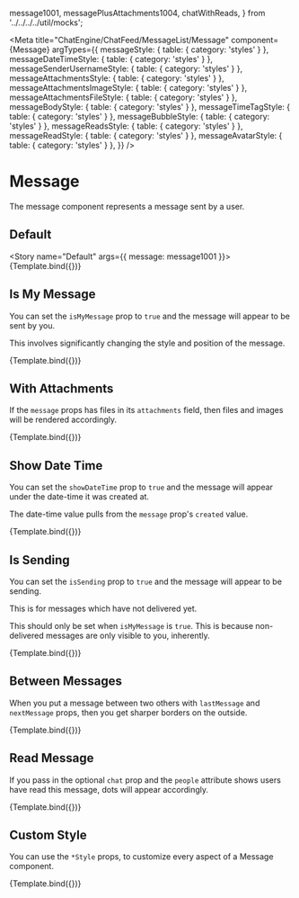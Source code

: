 

  message1001,
  messagePlusAttachments1004,
  chatWithReads,
} from '../../../../util/mocks';

<Meta
  title="ChatEngine/ChatFeed/MessageList/Message"
  component={Message}
  argTypes={{
    messageStyle: { table: { category: 'styles' } },
    messageDateTimeStyle: { table: { category: 'styles' } },
    messageSenderUsernameStyle: { table: { category: 'styles' } },
    messageAttachmentsStyle: { table: { category: 'styles' } },
    messageAttachmentsImageStyle: { table: { category: 'styles' } },
    messageAttachmentsFileStyle: { table: { category: 'styles' } },
    messageBodyStyle: { table: { category: 'styles' } },
    messageTimeTagStyle: { table: { category: 'styles' } },
    messageBubbleStyle: { table: { category: 'styles' } },
    messageReadsStyle: { table: { category: 'styles' } },
    messageReadStyle: { table: { category: 'styles' } },
    messageAvatarStyle: { table: { category: 'styles' } },
  }}
/>


# Message

The message component represents a message sent by a user.

## Default

<Story name="Default" args={{ message: message1001 }}>
  {Template.bind({})}
</Story>

<ArgsTable story="Default" />

## Is My Message

You can set the `isMyMessage` prop to `true` and the message will appear to be sent by you.

This involves significantly changing the style and position of the message.

<Canvas>
  <Story
    name="Is My Message"
    args={{ message: message1001, isMyMessage: true }}
  >
    {Template.bind({})}
  </Story>
</Canvas>

## With Attachments

If the `message` props has files in its `attachments` field, then files and images will be rendered accordingly.

<Canvas>
  <Story name="With Attachments" args={{ message: messagePlusAttachments1004 }}>
    {Template.bind({})}
  </Story>
</Canvas>

## Show Date Time

You can set the `showDateTime` prop to `true` and the message will appear under the date-time it was created at.

The date-time value pulls from the `message` prop's `created` value.

<Canvas>
  <Story
    name="Show Date Time"
    args={{ message: message1001, showDateTime: true }}
  >
    {Template.bind({})}
  </Story>
</Canvas>

## Is Sending

You can set the `isSending` prop to `true` and the message will appear to be sending.

This is for messages which have not delivered yet.

This should only be set when `isMyMessage` is `true`. This is because non-delivered messages are only visible to you, inherently.

<Canvas>
  <Story
    name="Is Sending"
    args={{
      message: messagePlusAttachments1004,
      isSending: true,
      isMyMessage: true,
    }}
  >
    {Template.bind({})}
  </Story>
</Canvas>

## Between Messages

When you put a message between two others with `lastMessage` and `nextMessage` props, then you get sharper borders on the outside.

<Canvas>
  <Story
    name="Between Messages"
    args={{
      lastMessage: message1001,
      message: message1001,
      nextMessage: message1001,
    }}
  >
    {Template.bind({})}
  </Story>
</Canvas>

## Read Message

If you pass in the optional `chat` prop and the `people` attribute shows users have read this message, dots will appear accordingly.

<Canvas>
  <Story
    name="Read Message"
    args={{
      message: message1001,
      chat: chatWithReads,
    }}
  >
    {Template.bind({})}
  </Story>
</Canvas>

## Custom Style

You can use the `*Style` props, to customize every aspect of a Message component.

<Canvas>
  <Story
    name="Custom Style"
    args={{
      message: messagePlusAttachments1004,
      chat: chatWithReads,
      messageStyle: { border: '2px solid red' },
      messageDateTimeStyle: { border: '2px solid blue' },
      messageSenderUsernameStyle: { border: '2px solid green' },
      messageAttachmentsStyle: { border: '2px solid orange' },
      messageAttachmentsImageStyle: { border: '2px solid gold' },
      messageAttachmentsFileStyle: { border: '2px solid olive' },
      messageAttachmentsStyle: { border: '2px solid orange' },
      messageBodyStyle: { border: '2px solid yellow' },
      messageTimeTagStyle: { border: '2px solid brown' },
      messageBubbleStyle: { border: '2px solid lime' },
      messageReadsStyle: { border: '2px solid grey' },
      messageReadStyle: { border: '2px solid cyan' },
      messageAvatarStyle: { border: '2px solid deeppink' },
    }}
  >
    {Template.bind({})}
  </Story>
</Canvas>
